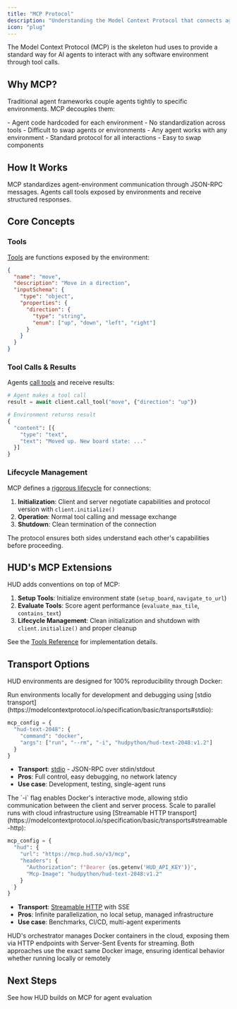 ```yaml
---
title: "MCP Protocol"
description: "Understanding the Model Context Protocol that connects agents to environments"
icon: "plug"
---
```


The Model Context Protocol (MCP) is the skeleton hud uses to provide a standard way for AI agents to interact with any software environment through tool calls.

## Why MCP?

Traditional agent frameworks couple agents tightly to specific environments. MCP decouples them:

<CardGroup cols={2}>
<Card title="Without MCP" icon="x">
  - Agent code hardcoded for each environment
  - No standardization across tools
  - Difficult to swap agents or environments
</Card>

<Card title="With MCP" icon="check">
  - Any agent works with any environment
  - Standard protocol for all interactions
  - Easy to swap components
</Card>
</CardGroup>

## How It Works

MCP standardizes agent-environment communication through JSON-RPC messages. Agents call tools exposed by environments and receive structured responses.

## Core Concepts

### Tools

[Tools](https://modelcontextprotocol.io/specification/server/tools) are functions exposed by the environment:

```json
{
  "name": "move",
  "description": "Move in a direction",
  "inputSchema": {
    "type": "object",
    "properties": {
      "direction": {
        "type": "string",
        "enum": ["up", "down", "left", "right"]
      }
    }
  }
}
```

### Tool Calls & Results

Agents [call tools](https://modelcontextprotocol.io/specification/server/tools#calling-tools) and receive results:

```python
# Agent makes a tool call
result = await client.call_tool("move", {"direction": "up"})

# Environment returns result
{
  "content": [{
    "type": "text",
    "text": "Moved up. New board state: ..."
  }]
}
```

### Lifecycle Management

MCP defines a [rigorous lifecycle](https://modelcontextprotocol.io/specification/basic/lifecycle) for connections:

1. **Initialization**: Client and server negotiate capabilities and protocol version with `client.initialize()`
2. **Operation**: Normal tool calling and message exchange
3. **Shutdown**: Clean termination of the connection

The protocol ensures both sides understand each other's capabilities before proceeding.





## HUD's MCP Extensions

HUD adds conventions on top of MCP:

1. **Setup Tools**: Initialize environment state (`setup_board`, `navigate_to_url`)
2. **Evaluate Tools**: Score agent performance (`evaluate_max_tile`, `contains_text`)
3. **Lifecycle Management**: Clean initialization and shutdown with `client.initialize()` and proper cleanup

See the [Tools Reference](/reference/tools) for implementation details.

## Transport Options

HUD environments are designed for 100% reproducibility through Docker:

<Tabs>
<Tab title="Local Docker Build">
Run environments locally for development and debugging using [stdio transport](https://modelcontextprotocol.io/specification/basic/transports#stdio):

```python
mcp_config = {
  "hud-text-2048": {
    "command": "docker",
    "args": ["run", "--rm", "-i", "hudpython/hud-text-2048:v1.2"]
  }
}
```

- **Transport**: [stdio](https://modelcontextprotocol.io/specification/basic/transports#stdio) - JSON-RPC over stdin/stdout
- **Pros**: Full control, easy debugging, no network latency
- **Use case**: Development, testing, single-agent runs

<Info>
The `-i` flag enables Docker's interactive mode, allowing stdio communication between the client and server process.
</Info>
</Tab>

<Tab title="Remote Docker Launch">
Scale to parallel runs with cloud infrastructure using [Streamable HTTP transport](https://modelcontextprotocol.io/specification/basic/transports#streamable-http):

```python
mcp_config = {
  "hud": {
    "url": "https://mcp.hud.so/v3/mcp",
    "headers": {
      "Authorization": f"Bearer {os.getenv('HUD_API_KEY')}",
      "Mcp-Image": "hudpython/hud-text-2048:v1.2"
    }
  }
}
```

- **Transport**: [Streamable HTTP](https://modelcontextprotocol.io/specification/basic/transports#streamable-http) with SSE
- **Pros**: Infinite parallelization, no local setup, managed infrastructure
- **Use case**: Benchmarks, CI/CD, multi-agent experiments

<Info>
HUD's orchestrator manages Docker containers in the cloud, exposing them via HTTP endpoints with Server-Sent Events for streaming.
</Info>
</Tab>
</Tabs>

<Check>
Both approaches use the exact same Docker image, ensuring identical behavior whether running locally or remotely
</Check>

## Next Steps

<Card title="Architecture" icon="sitemap" href="/core-concepts/architecture">
  See how HUD builds on MCP for agent evaluation
</Card>

